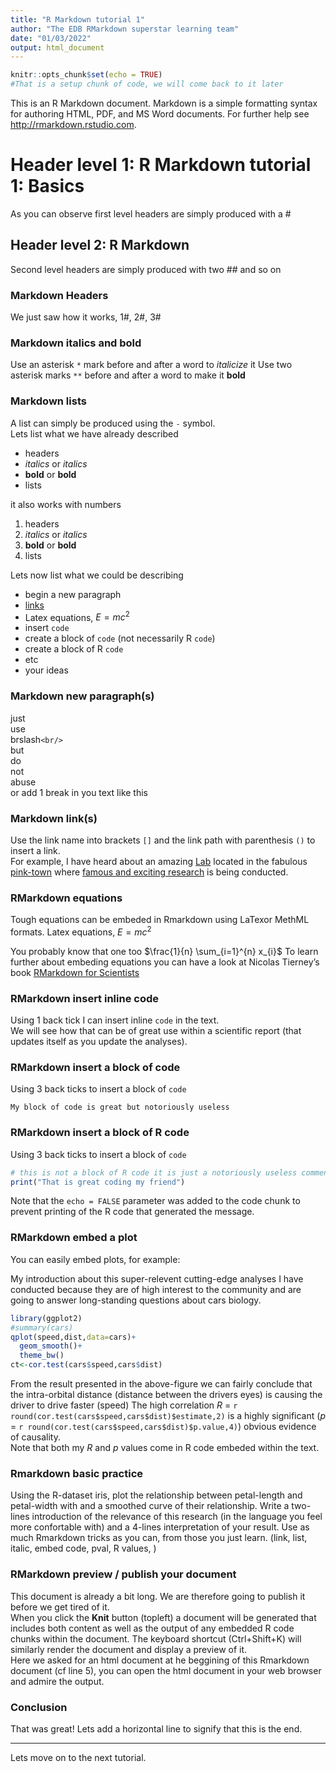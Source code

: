 ---
title: "R Markdown tutorial 1"
author: "The EDB RMarkdown superstar learning team"
date: "01/03/2022"
output: html_document
---

```{r setup, include=FALSE}
knitr::opts_chunk$set(echo = TRUE)
#That is a setup chunk of code, we will come back to it later
```
This is an R Markdown document. Markdown is a simple formatting syntax for authoring HTML, PDF, and MS Word documents. For further help see <http://rmarkdown.rstudio.com>.

# Header level 1: R Markdown tutorial 1: Basics
As you can observe first level headers are simply produced with a # 

## Header level 2: R Markdown
Second level headers are simply produced with two ## and so on 

### Markdown Headers
We just saw how it works, 1#, 2#, 3#

### Markdown italics and bold
Use an asterisk `*` mark before and after a word to *italicize* it 
Use two asterisk marks `**` before and after a word to make it **bold**

### Markdown lists
A list can simply be produced using the `-` symbol. <br/>
Lets list what we have already described <br/>

- headers
- *italics* or _italics_
- **bold** or __bold__
- lists

it also works with numbers

1. headers
2. *italics* or _italics_
3. **bold** or __bold__
4. lists

Lets now list what we could be describing

- begin a new paragraph <br/>
- [links](rmarkdown.rstudio.com)
- Latex equations, $E = mc^{2}$
- insert `code`
- create a block of `code` (not necessarily R `code`)
- create a block of R `code`
- etc
- your ideas

### Markdown new paragraph(s) 
just<br/>use<br/>brslash`<br/>`<br/>but<br/>do<br/>not<br/>abuse<br/>
or add 1 break in you text
like this

### Markdown link(s)
Use the link name into brackets `[]` and the link path with parenthesis `()` to insert a link. <br/>
For example, I have heard about an amazing [Lab](https://edb.cnrs.fr/) located in the fabulous [pink-town](https://www.toulouse.fr/) where [famous and exciting research](https://www.youtube.com/watch?v=MIYZlEuGTuY&ab_channel=Universit%C3%A9deToulouse) is being conducted.  

### RMarkdown equations 
Tough equations can be embeded in Rmarkdown using LaTexor MethML formats.
Latex equations, $E = mc^{2}$

You probably know that one too $\frac{1}{n} \sum_{i=1}^{n} x_{i}$
To learn further about embeding equations you can have a look at Nicolas Tierney's book [RMarkdown for Scientists](https://rmd4sci.njtierney.com/captioning-and-referencing-equations.html)

### RMarkdown insert inline code
Using 1 back tick I can insert inline `code` in the text. <br/>
We will see how that can be of great use within a scientific report (that updates itself as you update the analyses).

### RMarkdown insert a block of code
Using 3 back ticks to insert a block of `code` 
```
My block of code is great but notoriously useless
```
### RMarkdown insert a block of R code
Using 3 back ticks to insert a block of `code` 
```{r echo=FALSE}
# this is not a block of R code it is just a notoriously useless comment
print("That is great coding my friend")
```
Note that the `echo = FALSE` parameter was added to the code chunk to prevent printing of the R code that generated the message.

### RMarkdown embed a plot
You can easily embed plots, for example:

My introduction about this super-relevent cutting-edge analyses I have conducted because they are of high interest to the community and are going to answer long-standing questions about cars biology.

```{r qplot, fig.width=4, fig.height=3, message=FALSE, echo=FALSE, warning=FALSE}
library(ggplot2)
#summary(cars)
qplot(speed,dist,data=cars)+
  geom_smooth()+
  theme_bw()
ct<-cor.test(cars$speed,cars$dist)
```

From the result presented in the above-figure we can fairly conclude that the intra-orbital distance (distance between the drivers eyes) is causing the driver to drive faster (speed) The high correlation *R* = `r round(cor.test(cars$speed,cars$dist)$estimate,2)` is a highly significant (*p* = `r round(cor.test(cars$speed,cars$dist)$p.value,4)`) obvious evidence of causality. <br/>
Note that both my *R* and *p* values come in R code embeded within the text. <br/>

### Rmarkdown basic practice
Using the R-dataset iris, plot the relationship between petal-length and petal-width with and a smoothed curve of their relationship. Write a two-lines introduction of the relevance of this research (in the language you feel more confortable with) and a 4-lines interpretation of your result. Use as much Rmarkdown tricks as you can, from those you just learn. (link, list, italic, embed code, pval, R values, )  

### RMarkdown preview / publish your document
This document is already a bit long. We are therefore going to publish it before we get tired of it. <br/>
When you click the **Knit** button (topleft) a document will be generated that includes both content as well as the output of any embedded R code chunks within the document. 
The keyboard shortcut (Ctrl+Shift+K) will similarly render the document and display a preview of it. <br/>
Here we asked for an html document at he beggining of this Rmarkdown document (cf line 5), you can open the html document in your web browser and admire the output.

### Conclusion
That was great!
Lets add a horizontal line to signify that this is the end.

___

Lets move on to the next tutorial.



